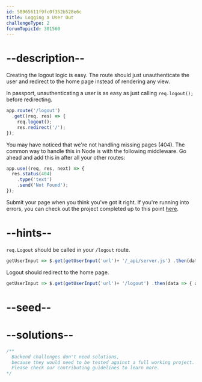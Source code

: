 ```yaml
---
id: 58965611f9fc0f352b528e6c
title: Logging a User Out
challengeType: 2
forumTopicId: 301560
---
```


# --description--

Creating the logout logic is easy. The route should just unauthenticate the user and redirect to the home page instead of rendering any view.

In passport, unauthenticating a user is as easy as just calling `req.logout();` before redirecting.

```js
app.route('/logout')
  .get((req, res) => {
    req.logout();
    res.redirect('/');
});
```

You may have noticed that we're not handling missing pages (404). The common way to handle this in Node is with the following middleware. Go ahead and add this in after all your other routes:

```js
app.use((req, res, next) => {
  res.status(404)
    .type('text')
    .send('Not Found');
});
```

Submit your page when you think you've got it right. If you're running into errors, you can check out the project completed up to this point [here](https://gist.github.com/camperbot/c3eeb8a3ebf855e021fd0c044095a23b).

# --hints--

`req.Logout` should be called in your `/logout` route.

```js
getUserInput => $.get(getUserInput('url')+ '/_api/server.js') .then(data => { assert.match(data, /req.logout/gi, 'You should be calling req.logout() in your /logout route'); }, xhr => { throw new Error(xhr.statusText); })
```

Logout should redirect to the home page.

```js
getUserInput => $.get(getUserInput('url')+ '/logout') .then(data => { assert.match(data, /Home page/gi, 'When a user logs out they should be redirected to the homepage'); }, xhr => { throw new Error(xhr.statusText); })
```

# --seed--

# --solutions--

```js
/**
  Backend challenges don't need solutions, 
  because they would need to be tested against a full working project. 
  Please check our contributing guidelines to learn more.
*/
```

